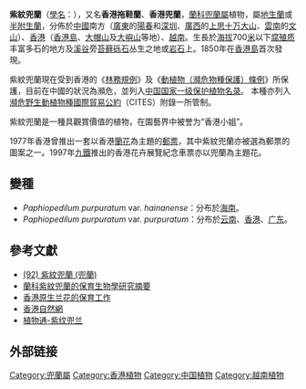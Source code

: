 {{Speciesbox 
| name = 紫紋兜蘭
| image = Paphiopedilum purpuratum1.jpg
| image_width = 300px
| genus = Paphiopedilum
| species = purpuratum
| authority = ([[约翰·林德利|Lindl.]]) Stein, 1892
| synonyms = 
*''Cypripedium purpuratum'' [[约翰·林德利|Lindl.]] ([[基本异名|基本异名]])
*''Cordula purpurata'' ([[约翰·林德利|Lindl.]]) [[Robert_Allen_Rolfe|Rolfe]]
}}

'''紫紋兜蘭'''（[[學名|學名]]：''{{lang|la|Paphiopedilum purpuratum}}''），又名'''香港拖鞋蘭'''、'''香港兜蘭'''，[[蘭科|蘭科]][[兜蘭屬|兜蘭屬]]植物，屬[[地生蘭|地生蘭]]或[[半附生蘭|半附生蘭]]，分佈於[[中國|中國]]南方（[[廣東|廣東]]的[[陽春|陽春]]和[[深圳|深圳]]、[[廣西|廣西]]的[[上思十万大山|上思十万大山]]、[[雲南|雲南]]的[[文山壯族苗族自治州|文山]]）、[[香港|香港]]（[[香港島|香港島]]、[[大帽山|大帽山]]及[[大嶼山|大嶼山]]等地）、[[越南|越南]]。生長於[[海拔|海拔]]700[[米_(單位)|米]]以下[[腐殖质|腐殖质]]丰富多石的地方及[[溪谷|溪谷]]旁[[苔藓|苔藓]][[砾石|砾石]]丛生之地或[[岩石|岩石]]上。1850年在[[香港島|香港島]]首次發現。

紫紋兜蘭現在受到香港的《[[林務規例|林務規例]]》及《[[動植物（瀕危物種保護）條例|動植物（瀕危物種保護）條例]]》所保護，目前在中國的狀況為瀕危，並列入[[中国国家一级保护植物名录|中国国家一级保护植物名录]]。
本種亦列入[[瀕危野生動植物種國際貿易公約|瀕危野生動植物種國際貿易公約]]（CITES）附錄一所管制。

紫紋兜蘭是一種具觀賞價值的植物，在園藝界中被誉为“香港小姐”。

1977年香港曾推出一套以香港[[蘭花|蘭花]]為主題的[[郵票|郵票]]，其中紫紋兜蘭亦被選為郵票的圖案之一。1997年[[九鐵|九鐵]]推出的香港花卉展覽紀念車票亦以兜蘭為主題花。

== 變種 ==
* ''Paphiopedilum purpuratum'' var. ''hainanense''：分布於[[海南|海南]]。
* ''Paphiopedilum purpuratum'' var. ''purpuratum''：分布於[[云南|云南]]、[[香港|香港]]、[[广东|广东]]。

==參考文獻==
*[https://web.archive.org/web/20080928012525/http://www.hkherbarium.net/herbarium/html%20text/92Paphiopedilum%20purpuratum.htm (92) 紫紋兜蘭 (兜蘭) ]
*[http://www.ceps.com.tw/ec/ecjnlarticleView.aspx?jnlcattype=1&jnlptype=5&jnltype=42&jnliid=1058&issueiid=5061&atliid=72041 蘭科紫紋兜蘭的保育生物學研究摘要]{{dead link|date=2018年4月 |bot=InternetArchiveBot |fix-attempted=yes }}
*[http://www.brim.ac.cn/book/book222_452.pdf 香港原生兰花的保育工作]{{dead link|date=2018年4月 |bot=InternetArchiveBot |fix-attempted=yes }}
*[http://www.hknature.net/chi/naturestamps/stamp_02.htm 香港自然網] {{Wayback|url=http://www.hknature.net/chi/naturestamps/stamp_02.htm |date=20100613194849 }}
*[https://web.archive.org/web/20081205051710/http://www.plant.ac.cn/content.asp 植物通-紫纹兜兰]

==外部链接==
{{Commons|Paphiopedilum purpuratum|紫紋兜蘭}}
{{Wikispecies|Paphiopedilum purpuratum|紫紋兜蘭}}
{{Taxonbar|from=Q1312638}}

[[Category:兜蘭屬|Category:兜蘭屬]]
[[Category:香港植物|Category:香港植物]]
[[Category:中国植物|Category:中国植物]]
[[Category:越南植物|Category:越南植物]]